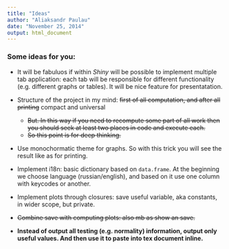 ```yaml
---
title: "Ideas"
author: "Aliaksandr Paulau"
date: "November 25, 2014"
output: html_document
---
```


### Some ideas for you:

* It will be fabuluos if within _Shiny_ will be possible to implement multiple tab application: each tab will be responsible
  for different functionality (e.g. different graphs or tables). It will be nice feature for presentatation.
 
* Structure of the project in my mind: ~~first of all computation, and after all printing~~ compact and universal
    + ~~But. In this way if you need to recompute some part of all work then you should seek at least two places in code and execute each.~~
    + ~~So this point is for deep thinking.~~
    
* Use monochormatic theme for graphs. So with this trick you will see the result like as for printing.

* Implement i18n: basic dictionary based on `data.frame`. At the beginning we choose language (russian/english), and based on it
  use one column with keycodes or another.
  
* Implement plots through closures: save useful variable, aka constants, in wider scope, but private.

* ~~Combine save with computing plots: also mb as show an save.~~

* __Instead of output all testing (e.g. normality) information, output only useful values. And then use it to paste into tex document inline.__